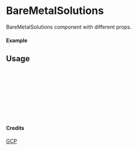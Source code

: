 
<Meta of={BareMetalSolutions} title="GCP/BareMetalSolutions" />

# BareMetalSolutions

BareMetalSolutions component with different props.

#### Example

<Canvas of={BareMetalSolutions.Primary} />

## Usage

```ts
import { BareMetalSolutions } from "yadl-ui";

const Example = () => {
  return (
      <BareMetalSolutions />
  );
};

export default Example;
```

#### Credits
[GCP](https://cloud.google.com/icons)
